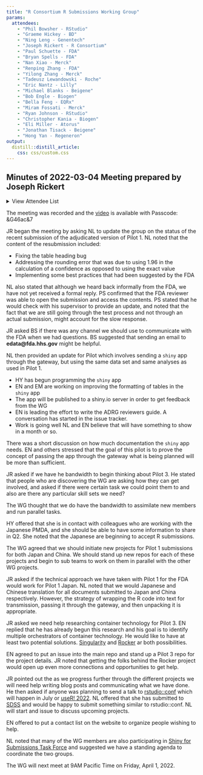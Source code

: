 ```yaml
---
title: "R Consortium R Submissions Working Group"
params:
  attendees:
    - "Phil Bowsher - RStudio" 
    - "Graeme Hickey - BD" 
    - "Ning Leng - Genentech" 
    - "Joseph Rickert - R Consortium" 
    - "Paul Schuette - FDA" 
    - "Bryan Spells - FDA"
    - "Nan Xiao - Merck" 
    - "Renping Zhang - FDA" 
    - "Yilong Zhang - Merck" 
    - "Tadeusz Lewandowski - Roche" 
    - "Eric Nantz - Lilly" 
    - "Michael Blanks - Beigene"
    - "Bob Engle - Biogen"
    - "Bella Feng - EQRx"
    - "Miram Fossati - Merck"
    - "Ryan Johnson - RStudio"
    - "Christopher Kania - Biogen"
    - "Eli Miller - Atorus"
    - "Jonathan Tisack - Beigene"
    - "Hong Yan - Regeneron"
output: 
  distill::distill_article:
    css: css/custom.css
---
```


## Minutes of 2022-03-04 Meeting prepared by Joseph Rickert

<details>
  <summary>View Attendee List</summary>
  <p>`r glue::glue_collapse(params$attendees, sep="<br>")`</p>
</details>


The meeting was recorded and the [video](
https://rstudio.zoom.us/rec/share/wcjMwWAnnqi_5DVOOgZ2hL1ssPlUsUnIbGSNVSwLr0ERWcKWMB1TWRDgTy3ECXU.JHDMBCOK8bg-yU4N) is available with Passcode: &G46ac&7

JR began the meeting by asking NL to update the group on the status of the recent submission of the adjudicated version of Pilot 1. NL noted that the content of the resubmission included:

* Fixing the table heading bug
* Addressing the rounding error that was due to using 1.96 in the calculation of a confidence as opposed to using the exact value
* Implementing some best practices that had been suggested by the FDA

NL also stated that although we heard back informally from the FDA, we have not yet received a formal reply. PS  confirmed that the FDA reviewer was able to open the submission and access the contents. PS stated that he would check with his supervisor to provide an update, and noted that the fact that we are still going through the test process and not through an actual submission, might account for the slow response.

JR asked BS if there was any channel we should use to communicate with the FDA when we had questions. BS suggested that sending an email to **edata@fda.hhs.gov** might be helpful.


NL then provided an update for Pilot which involves sending a `shiny` app through the gateway, but using the same data set and same analyses as used in Pilot 1.

* HY has begun programming the `shiny` app
* EN and EM are working on improving the formatting of tables in the `shiny` app
* The app will be published to a shiny.io server in order to get feedback from the WG
* EN is leading the effort to write the ADRG reviewers guide. A conversation has started in the issue tracker.
* Work is going well NL and EN believe that will have something to show in a month or so.

There was a short discussion on how much documentation the `shiny` app needs. EN and others stressed that the goal of this pilot is to prove the concept of passing the app through the gateway what is being planned will be more than sufficient.

JR asked if we have he bandwidth to begin thinking about Pilot 3. He stated that people who are discovering the WG are asking how they can get involved, and asked if there were certain task we could point them to and also are there any particular skill sets we need?

The WG thought that we do have the bandwidth to assimilate new members and run parallel tasks.

HY offered that she is in contact with colleagues who are working with the Japanese PMDA, and she should be able to have some information to share in Q2. She noted that the Japanese are beginning to accept R submissions.

The WG agreed that we should initiate new projects for Pilot 1 submissions for both Japan and China. We should stand up new repos for each of these projects and begin to sub teams to work on them in parallel with the other WG projects. 

JR asked if the technical approach we have taken with Pilot 1 for the FDA would work for Pilot 1 Japan. NL noted that we would Japanese and Chinese translation for all documents submitted to Japan and China respectively. However, the strategy of wrapping the R code into text for transmission, passing it through the gateway, and then unpacking it is appropriate. 

JR asked we need help researching container technology for Pilot 3. EN replied that he has already begun this research and his goal is to identify multiple orchestrators of container technology. He would like to have at least two potential solutions. [Singularity](https://sylabs.io/guides/3.5/user-guide/introduction.html) and [Rocker](https://www.rocker-project.org/) ar both possibilities.

EN agreed to put an issue into the main repo and stand up a Pilot 3 repo for the project details. JR noted that getting the folks behind the Rocker project would open up even more connections and opportunities to get help.

JR pointed out the as we progress further through the different projects we will need help writing blog posts and communicating what we have done. He then asked if anyone was planning to send a talk to [rstudio::conf](https://www.rstudio.com/conference/) which will happen in July or [useR! 2022](https://user2022.r-project.org/). NL offered that she has submitted to [SDSS](https://ww2.amstat.org/meetings/sdss/2022/) and would be happy to submit something similar to rstudio::conf. NL will start and issue to discuss upcoming projects.

EN offered to put a contact list on the website to organize people wishing to help.

NL noted that many of the WG members are also participating in [Shiny for Submissions Task Force](https://www.linkedin.com/posts/philip-bowsher-67151015_rpharma-activity-6879137760716886016-C-2Z/) and suggested we have a standing agenda to coordinate the two groups. 

The WG will next meet at 9AM Pacific Time on Friday, April 1, 2022.
